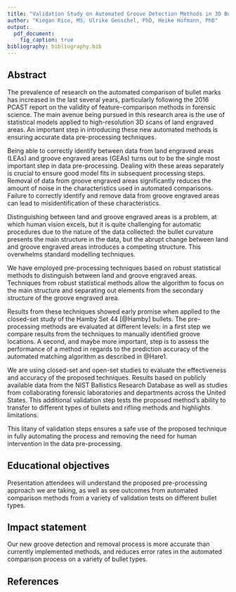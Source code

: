 ```yaml
---
title: "Validation Study on Automated Groove Detection Methods in 3D Bullet Land Scans"
author: "Kiegan Rice, MS, Ulrike Genschel, PhD, Heike Hofmann, PhD"
output: 
  pdf_document:
    fig_caption: true
bibliography: bibliography.bib
---
```



## Abstract   

The prevalence of research on the automated comparison of bullet marks has increased in the last several years, particularly following the 2016 PCAST report on the validity of feature-comparison methods in forensic science. The main avenue being pursued in this research area is the use of statistical models applied to high-resolution 3D scans of land engraved areas. An important step in introducing these new automated methods is ensuring accurate data pre-processing techniques.  

Being able to correctly identify between data from land engraved areas (LEAs) and groove engraved areas (GEAs) turns out to be the single most important step in data pre-processing. Dealing with these areas separately is crucial to ensure good model fits in subsequent processing steps.  Removal of data  from groove engraved areas significantly reduces the amount of noise in the characteristics used in automated comparisons. Failure to correctly identify and remove data from groove engraved areas can lead to misidentification of these characteristics.  

Distinguishing between land and groove engraved areas is a problem, at which human vision excels, but it is quite challenging for  automatic procedures due to the nature of the data collected: the bullet curvature presents the main structure in the data, but 
the abrupt change between land and groove engraved areas introduces a competing structure. This overwhelms standard modelling techniques. 

We have employed pre-processing techniques based on robust statistical methods to distinguish between land and groove engraved areas. 
Techniques from robust statistical methods allow the algorithm to focus on the main structure and separating out elements from the secondary structure of the groove engraved area.

Results from these techniques showed early promise when applied to the closed-set study of the Hamby Set 44 [@Hamby] bullets. The pre-processing methods are evaluated at different levels: in a first step we compare results from the techniques to manually identified groove locations. A second, and maybe more important, step is to assess the performance of a method in regards to the prediction accuracy of the automated matching algorithm as described in @Hare1.

We are using closed-set and open-set studies to evaluate the effectiveness and accuracy of the proposed techniques. Results based on publicly available data from the NIST Ballistics Research Database as well as studies from collaborating forensic laboratories and departments across the United States. This additional validation step tests the proposed method's ability to transfer to different types of bullets and rifling methods and highlights limitations.  

This litany of validation steps ensures a safe use of the proposed technique in fully automating the process and removing the need for human intervention in the data pre-processing.  

## Educational objectives  

Presentation attendees will understand the proposed pre-processing approach we are taking, as well as see outcomes from automated comparison methods from a variety of validation tests on different bullet types.  

## Impact statement  
Our new groove detection and removal process is more accurate than currently implemented methods, and reduces error rates in the automated comparison process on a variety of bullet types. 


## References  




